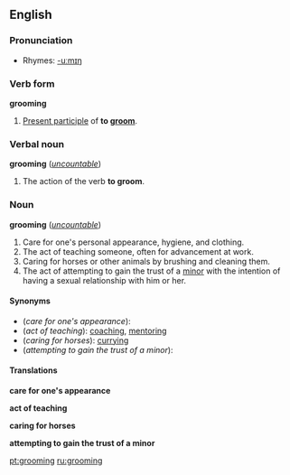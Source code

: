 ==English==

===Pronunciation===
*Rhymes: [[Rhymes:English:-uːmɪŋ|-uːmɪŋ]]

===Verb form===
'''grooming'''
                                                                                
#[[Present participle]] of '''to [[groom]]'''.
                                                                                
===Verbal noun===
'''grooming''' (''[[uncountable]]'')
                                                                                
#The action of the verb '''to groom'''.

===Noun===
'''grooming''' (''[[uncountable]]'')

#Care for one's personal appearance, hygiene, and clothing.
#The act of teaching someone, often for advancement at work.
#Caring for horses or other animals by brushing and cleaning them.
#The act of attempting to gain the trust of a [[minor]] with the intention of having a sexual relationship with him or her.

====Synonyms====
*(''care for one's appearance''):
*(''act of teaching''): [[coaching]], [[mentoring]]
*(''caring for horses''): [[curry]]ing
*(''attempting to gain the trust of a minor''): 

====Translations====

'''care for one's appearance'''
{{top}}

{{mid}}
{{bottom}}
 
'''act of teaching'''
{{top}}
{{mid}}
{{bottom}}
 
'''caring for horses'''
{{top}}
{{mid}}
{{bottom}}
 
'''attempting to gain the trust of a minor'''
{{top}}
{{mid}}
{{bottom}}
 


[[pt:grooming]]
[[ru:grooming]]